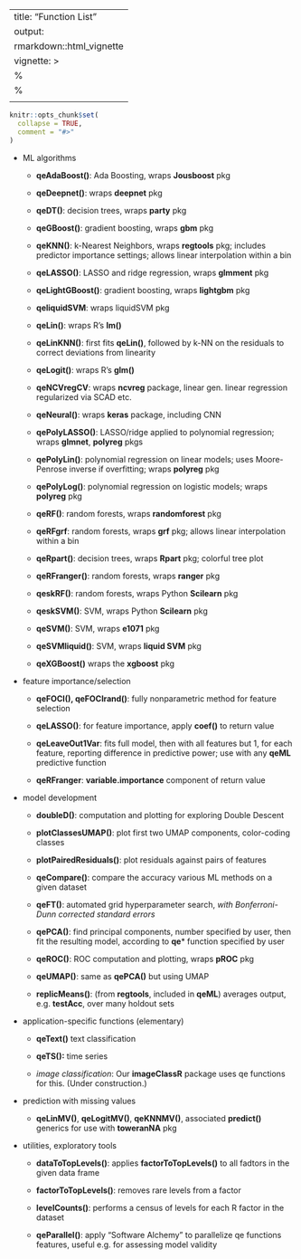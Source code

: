 

---
title: "Function List"
output:
   rmarkdown::html_vignette
vignette: >
  %\VignetteIndexEntry{Function List}
  %\VignetteEngine{knitr::rmarkdown}
  \usepackage[utf8]{inputenc}
---

```r
knitr::opts_chunk$set(
  collapse = TRUE,
  comment = "#>"
)
```


* ML algorithms

    * **qeAdaBoost()**: Ada Boosting, wraps **Jousboost** pkg

    * **qeDeepnet()**: wraps **deepnet** pkg

    * **qeDT()**: decision trees, wraps **party** pkg

    * **qeGBoost()**: gradient boosting, wraps **gbm** pkg

    * **qeKNN()**: k-Nearest Neighbors, wraps **regtools** pkg; includes
      predictor importance settings; allows linear interpolation within
      a bin

    * **qeLASSO()**: LASSO and ridge regression, wraps **glmment** pkg

    * **qeLightGBoost()**: gradient boosting, wraps **lightgbm** pkg

    * **qeliquidSVM**: wraps liquidSVM pkg

    * **qeLin()**: wraps R's **lm()**

    * **qeLinKNN()**: first fits **qeLin()**, followed by k-NN on the
      residuals to correct deviations from linearity

    * **qeLogit()**: wraps R's **glm()**

    * **qeNCVregCV**: wraps **ncvreg** package, linear
      gen. linear regression regularized via SCAD etc.

    * **qeNeural()**: wraps **keras** package, including CNN

    * **qePolyLASSO()**: LASSO/ridge applied to polynomial regression;
      wraps **glmnet**, **polyreg** pkgs

    * **qePolyLin()**: polynomial regression on linear models;
      uses Moore-Penrose inverse if overfitting; wraps **polyreg** pkg

    * **qePolyLog()**: polynomial regression on logistic models;
      wraps **polyreg** pkg

    * **qeRF()**: random forests, wraps **randomforest** pkg

    * **qeRFgrf**: random forests, wraps **grf** pkg; allows linear
      interpolation within a bin

    * **qeRpart()**: decision trees, wraps **Rpart** pkg; colorful tree plot

    * **qeRFranger()**: random forests, wraps **ranger** pkg

    * **qeskRF()**: random forests, wraps Python **Scilearn** pkg

    * **qeskSVM()**: SVM, wraps Python **Scilearn** pkg

    * **qeSVM()**: SVM, wraps **e1071** pkg

    * **qeSVMliquid()**: SVM, wraps **liquid SVM** pkg

    * **qeXGBoost()** wraps the **xgboost** pkg

* feature importance/selection 

    * **qeFOCI(), qeFOCIrand()**: fully nonparametric method for feature
      selection

    * **qeLASSO()**:  for feature importance, apply **coef()** to return value

    * **qeLeaveOut1Var**:  fits full model, then with all features but
      1, for each feature, reporting difference in predictive power; use
      with any **qeML** predictive function

     * **qeRFranger**:  **variable.importance** component of return value

* model development

    * **doubleD()**: computation and plotting for exploring Double Descent

    * **plotClassesUMAP()**: plot first two UMAP components,
      color-coding classes

    * **plotPairedResiduals()**: plot residuals against pairs of
      features

    * **qeCompare()**:  compare the accuracy various ML methods on a 
      given dataset

    * **qeFT()**:  automated grid hyperparameter search, *with
      Bonferroni-Dunn corrected standard errors*

    * **qePCA()**:  find principal components, number specified by user,
      then fit the resulting model, according to **qe*** function
      specified by user

    * **qeROC()**:  ROC computation and plotting, wraps **pROC** pkg

    * **qeUMAP()**:  same as **qePCA()** but using UMAP

    * **replicMeans()**: (from **regtools**, included in **qeML**)
      averages output, e.g. **testAcc**, over many holdout sets

* application-specific functions (elementary)
    
    * **qeText()**  text classification

    * **qeTS():**  time series
    
    * *image classification*:  Our **imageClassR** package uses qe
      functions for this.  (Under construction.)

* prediction with missing values

    * **qeLinMV()**, **qeLogitMV()**, **qeKNNMV()**, 
      associated **predict()** generics for use with **toweranNA** pkg

* utilities, exploratory tools

    * **dataToTopLevels()**:  applies **factorToTopLevels()** to all
      fadtors in the given data frame

    * **factorToTopLevels()**:  removes rare levels from a factor

    * **levelCounts()**:  performs a census of levels for each R factor in
      the dataset

    * **qeParallel()**:  apply "Software Alchemy" to parallelize
      qe functions
      features, useful e.g. for assessing model validity

